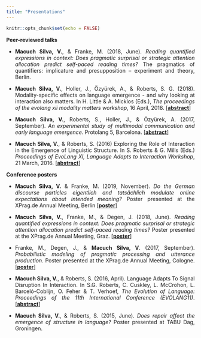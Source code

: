 ```yaml
---
title: "Presentations"
---
```


```r
knitr::opts_chunk$set(echo = FALSE)
```

<style>
body {
  text-align: justify}

h1 {
  text-align: center
}
</style>

**Peer-reviewed talks**

* **Macuch Silva, V.**, & Franke, M. (2018, June). _Reading quantified expressions in context: Does pragmatic surprisal or strategic attention allocation predict self-paced reading times?_ The pragmatics of quantifiers: implicature and presupposition – experiment and theory, Berlin.

* **Macuch Silva, V.**, Holler, J., Özyürek, A., & Roberts, S. G. (2018). Modality-specific effects on language emergence - and why looking at interaction also matters. In H. Little & A. Micklos (Eds.), _The proceedings of the evolang xii modality matters workshop_, 16 April, 2018. [[**abstract**](https://hlittle.com/MM/allpaperpdfs/EvoLangMM_paper3.pdf)]

* **Macuch Silva, V.**, Roberts, S., Holler, J., & Özyürek, A. (2017, September). _An experimental study of multimodal communication and early language emergence_. Protolang 5, Barcelona. [[**abstract**]](http://cbl.ub.edu/wp-content/uploads/2017/09/protolang5_book_of_abstracts.pdf#page=32)

* **Macuch Silva, V.**, & Roberts, S. (2016) Exploring the Role of Interaction in the Emergence of Linguistic Structure. In S. Roberts & G. Mills (Eds.) _Proceedings of EvoLang XI, Language Adapts to Interaction Workshop_, 21 March, 2016. [[**abstract**](https://evolang.org/neworleans/workshops/pdf/MacuchSilva_Lati.pdf)]


**Conference posters**

* **Macuch Silva, V.** & Franke, M. (2019, November). _Do the German discourse particles eigentlich and tatsächlich modulate online expectations about intended meaning?_ Poster presented at the XPrag.de Annual Meeting, Berlin [[**poster**]](https://github.com/vini-macuch-silva/vini-macuch-silva.github.io/blob/master/Poster-XPrag2019.pdf)

* **Macuch Silva, V.**, Franke, M., & Degen, J. (2018, June). _Reading quantified expressions in context: Does pragmatic surprisal or strategic attention allocation predict self-paced reading times?_ Poster presented at the XPrag.de Annual Meeting, Graz. [[**poster**]](https://github.com/vini-macuch-silva/vini-macuch-silva.github.io/blob/master/Poster-XPrag2018.pdf)

* Franke, M., Degen, J., & **Macuch Silva, V**. (2017, September). _Probabilistic modeling of pragmatic processing and utterance production_. Poster presented at the XPrag.de Annual Meeting, Cologne. [[**poster**]](https://github.com/vini-macuch-silva/vini-macuch-silva.github.io/blob/master/Poster-XPrag2017.pdf)

* **Macuch Silva, V.**, & Roberts, S. (2016, April). Language Adapts To Signal Disruption In Interaction. In S.G. Roberts, C. Cuskley, L. McCrohon, L. Barceló-Coblijn, O. Feher & T. Verhoef, _The Evolution of Language: Proceedings of the 11th International Conference (EVOLANG11)_. [[**abstract**](https://evolang.org/neworleans/pdf/EVOLANG_11_paper_20.pdf)]

* **Macuch Silva, V.**, & Roberts, S. (2015, June). _Does repair affect the emergence of structure in language?_ Poster presented at TABU Dag, Groningen.